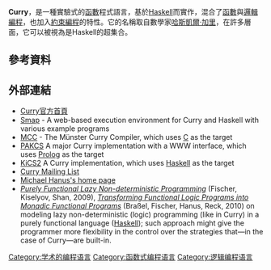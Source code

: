 {{Distinguish|咖哩}}
{{Otheruses|史蒂芬·柯瑞|subject= 一種程式語言|other=籃球員}}
{{Infobox programming language
|name = Curry
|logo = 
|paradigm = [[函数式编程|函数式]], [[逻辑式编程|逻辑式]], 非严格, 模块化
|year = 
|designer = Michael Hanus, Sergio Antoy等人
|developer = 
|latest_release_version = 
|latest_release_date = 
|latest_test_version = 
|latest_test_date = 
|typing = [[类型系统|静态]], [[类型系统|强类型]], [[类型推论|类型推论]]
|implementations = [http://www.informatik.uni-kiel.de/~pakcs PAKCS]（以[[Prolog|Prolog]]为目标）, [http://danae.uni-muenster.de/curry/ mcc]（以[[C语言|C]]为目标）, [http://www-ps.informatik.uni-kiel.de/kics2/ KiCS2]（以[[Haskell|Haskell]]为目标）
|dialects = 
|influenced =
|influenced by = [[Haskell|Haskell]]和[[Prolog|Prolog]]
|operating_system = 可移植
|license =
|website = [http://curry-language.org/ Curry]
}}
'''Curry'''，是一種實驗式的[[函數程式語言|函數]]程式語言，基於[[Haskell|Haskell]]而實作，混合了[[函數程式語言|函數]]與[[邏輯編程|邏輯編程]]，也加入[[約束編程|約束編程]]的特性。它的名稱取自數學家[[哈斯凱爾·加里|哈斯凱爾·加里]]，在許多層面，它可以被視為是Haskell的超集合。

== 參考資料 ==
{{Reflist}}

== 外部連結 ==
*[http://www.curry-language.org/ Curry官方首頁]{{Wayback|url=http://www.curry-language.org/ |date=20100312103632 }}
*[http://www-ps.informatik.uni-kiel.de/smap/ Smap]{{Wayback|url=http://www-ps.informatik.uni-kiel.de/smap/ |date=20181206030159 }} - A web-based execution environment for Curry and Haskell with various example programs
*[http://danae.uni-muenster.de/curry/ MCC]{{Wayback|url=http://danae.uni-muenster.de/curry/ |date=20200710141303 }} - The Münster Curry Compiler, which uses [[C_(programming_language)|C]] as the target
*[http://www.informatik.uni-kiel.de/~pakcs/ PAKCS]{{Wayback|url=http://www.informatik.uni-kiel.de/~pakcs/ |date=20200131231120 }} A major Curry implementation with a WWW interface, which uses [[Prolog_(programming_language)|Prolog]] as the target
*[http://www-ps.informatik.uni-kiel.de/kics2/ KiCS2]{{Wayback|url=http://www-ps.informatik.uni-kiel.de/kics2/ |date=20181206173950 }} A Curry implementation, which uses [[Haskell_(programming_language)|Haskell]] as the target
*[http://wiki.curry-language.org/documentation/mailing Curry Mailing List]{{Wayback|url=http://wiki.curry-language.org/documentation/mailing |date=20081120010241 }}
*[http://www.informatik.uni-kiel.de/~mh Michael Hanus's home page]{{Wayback|url=http://www.informatik.uni-kiel.de/~mh |date=20200626153802 }}
* ''[http://citeseerx.ist.psu.edu/viewdoc/summary?doi=10.1.1.148.524 Purely Functional Lazy Non-deterministic Programming]{{Wayback|url=http://citeseerx.ist.psu.edu/viewdoc/summary?doi=10.1.1.148.524 |date=20121008070732 }}'' (Fischer, Kiselyov, Shan, 2009), ''[http://citeseerx.ist.psu.edu/viewdoc/summary?doi=10.1.1.157.4578 Transforming Functional Logic Programs into Monadic Functional Programs]{{Wayback|url=http://citeseerx.ist.psu.edu/viewdoc/summary?doi=10.1.1.157.4578 |date=20121008070827 }}'' (Braßel, Fischer, Hanus, Reck, 2010) on modeling lazy non-deterministic (logic) programming (like in Curry) in a purely functional language ([[Haskell_(programming_language)|Haskell]]); such approach might give the programmer more flexibility in the control over the strategies that—in the case of Curry—are built-in.

[[Category:学术的编程语言|Category:学术的编程语言]]
[[Category:函数式编程语言|Category:函数式编程语言]]
[[Category:逻辑编程语言|Category:逻辑编程语言]]